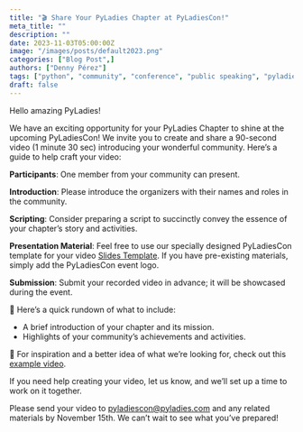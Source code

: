 ```yaml
---
title: "🎬 Share Your PyLadies Chapter at PyLadiesCon!"
meta_title: ""
description: ""
date: 2023-11-03T05:00:00Z
image: "/images/posts/default2023.png"
categories: ["Blog Post",]
authors: ["Denny Pérez"]
tags: ["python", "community", "conference", "public speaking", "pyladies", "2023"]
draft: false
---
```


Hello amazing PyLadies!

We have an exciting opportunity for your PyLadies Chapter to shine at the upcoming PyLadiesCon! We
invite you to create and share a 90-second video (1 minute 30 sec) introducing your wonderful
community. Here’s a guide to help craft your video:

**Participants**: One member from your community can present.

**Introduction**: Please introduce the organizers with their names and roles in the community.

**Scripting**: Consider preparing a script to succinctly convey the essence of your chapter’s story
and activities.

**Presentation Material**: Feel free to use our specially designed PyLadiesCon template for your
video [Slides
Template](https://docs.google.com/presentation/d/12NsWhqr7Xg0TYJjopxdcRXS0YhUuj7ro/edit?usp=sharing&ouid=117989246016268054271&rtpof=true&sd=true).
If you have pre-existing materials, simply add the PyLadiesCon event logo.

**Submission**: Submit your recorded video in advance; it will be showcased during the event.

🚀 Here’s a quick rundown of what to include:

* A brief introduction of your chapter and its mission.
* Highlights of your community’s achievements and activities.

🌟 For inspiration and a better idea of what we’re looking for, check out this [example
video](https://drive.google.com/file/d/1FN1BKCa8LDv2JyiLmcXIq3YlVElrrTMi/view?usp=sharing).

If you need help creating your video, let us know, and we’ll set up a time to work on it together.

Please send your video to pyladiescon@pyladies.com and any related materials by November 15th. We
can’t wait to see what you’ve prepared!
